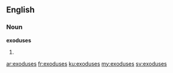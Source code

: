 ==English==

===Noun===
'''exoduses'''

# {{plural of|[[exodus]]}}

[[ar:exoduses]]
[[fr:exoduses]]
[[ku:exoduses]]
[[my:exoduses]]
[[sv:exoduses]]